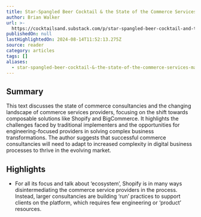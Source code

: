 ```yaml
---
title: Star-Spangled Beer Cocktail & the State of the Commerce Services Market
author: Brian Walker
url: >-
  https://cocktailsand.substack.com/p/star-spangled-beer-cocktail-and-the?utm_source=post-email-title&publication_id=1376386&post_id=146260671&utm_campaign=email-post-title&isFreemail=true&r=og9hp&triedRedirect=true&utm_medium=email
publishedOn: null
lastHighlightedOn: 2024-08-14T11:52:13.275Z
source: reader
category: articles
tags: []
aliases:
  - star-spangled-beer-cocktail-&-the-state-of-the-commerce-services-market
---
```

## Summary

This text discusses the state of commerce consultancies and the changing landscape of commerce services providers, focusing on the shift towards composable solutions like Shopify and BigCommerce. It highlights the challenges faced by traditional implementers and the opportunities for engineering-focused providers in solving complex business transformations. The author suggests that successful commerce consultancies will need to adapt to increased complexity in digital business processes to thrive in the evolving market.

## Highlights
- For all its focus and talk about ‘ecosystem’, Shopify is in many ways disintermediating the commerce service providers in the process. Instead, larger consultancies are building ‘run’ practices to support clients on the platform, which requires few engineering or ‘product’ resources.
